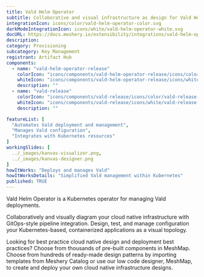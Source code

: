 ---
title: Vald Helm Operator
subtitle: Collaborative and visual infrastructure as design for Vald Helm Operator
integrationIcon: icons/color/vald-helm-operator-color.svg
darkModeIntegrationIcon: icons/white/vald-helm-operator-white.svg
docURL: https://docs.meshery.io/extensibility/integrations/vald-helm-operator
description: 
category: Provisioning
subcategory: Key Management
registrant: Artifact Hub
components:
  - name: "vald-helm-operator-release"
    colorIcon: "icons/components/vald-helm-operator-release/icons/color/vald-helm-operator-release-color.svg"
    whiteIcon: "icons/components/vald-helm-operator-release/icons/white/vald-helm-operator-release-white.svg"
    description: ""
  - name: "vald-release"
    colorIcon: "icons/components/vald-release/icons/color/vald-release-color.svg"
    whiteIcon: "icons/components/vald-release/icons/white/vald-release-white.svg"
    description: ""

featureList: [
  "Automates Vald deployment and management",
  "Manages Vald configuration",
  "Integrates with Kubernetes resources"
]
workingSlides: [
  ../_images/kanvas-visualizer.png,
  ../_images/kanvas-designer.png
]
howItWorks: "Deploys and manages Vald"
howItWorksDetails: "Simplified Vald management within Kubernetes"
published: TRUE
---
<p>
Vald Helm Operator is a Kubernetes operator for managing Vald deployments.
</p>
<p>
    Collaboratively and visually diagram your cloud native infrastructure with GitOps-style pipeline integration. Design, test, and manage configuration your Kubernetes-based, containerized applications as a visual topology.
</p>
<p>
    Looking for best practice cloud native design and deployment best practices? Choose from thousands of pre-built components in MeshMap. Choose from hundreds of ready-made design patterns by importing templates from Meshery Catalog or use our low code designer, MeshMap, to create and deploy your own cloud native infrastructure designs.
</p>
